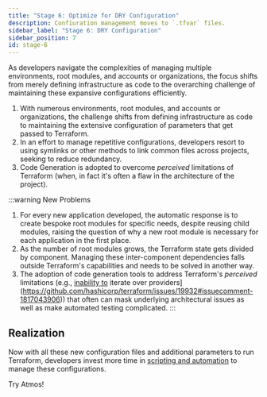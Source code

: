 ```yaml
---
title: "Stage 6: Optimize for DRY Configuration"
description: Confiuration management moves to `.tfvar` files.
sidebar_label: "Stage 6: DRY Configuration"
sidebar_position: 7
id: stage-6
---
```


<Intro>
As developers navigate the complexities of managing multiple environments, root modules, and accounts or organizations, 
the focus shifts from merely defining infrastructure as code to the overarching challenge of maintaining these expansive
configurations efficiently.
</Intro>

1. With numerous environments, root modules, and accounts or organizations, the challenge shifts from defining infrastructure as code to maintaining the extensive configuration of parameters that get passed to Terraform.
2. In an effort to manage repetitive configurations, developers resort to using symlinks or other methods to link common files across projects, seeking to reduce redundancy.
3. Code Generation is adopted to overcome *perceived* limitations of Terraform (when, in fact it's often a flaw in the architecture of the project).

:::warning New Problems
1. For every new application developed, the automatic response is to create bespoke root modules for specific needs, despite
   reusing child modules, raising the question of why a new root module is necessary for each application in the first place.
2. As the number of root modules grows, the Terraform state gets divided by component. Managing these inter-component dependencies
   falls outside Terraform's capabilities and needs to be solved in another way.
3. The adoption of code generation tools to address Terraform's *perceived* limitations (e.g., [inability to](https://github.com/hashicorp/terraform/issues/19932#issuecomment-1817043906) iterate over providers](https://github.com/hashicorp/terraform/issues/19932#issuecomment-1817043906)) that often can mask underlying architectural issues as well as make automated testing complicated.
:::

## Realization

Now with all these new configuration files and additional parameters to run Terraform, developers invest 
more time in [scripting and automation](/introduction/why-atmos/stage-7) to manage these configurations.

<Link
    to="/introduction/why-atmos/nirvana"
    className="button button--lg button--primary">
    Try Atmos!
</Link>
